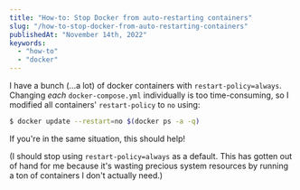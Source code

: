 ```yaml
---
title: "How-to: Stop Docker from auto-restarting containers"
slug: "/how-to-stop-docker-from-auto-restarting-containers"
publishedAt: "November 14th, 2022"
keywords:
  - "how-to"
  - "docker"
---
```


I have a bunch (...a lot) of docker containers with `restart-policy=always`.
Changing *each* `docker-compose.yml` individually is too time-consuming, so I
modified all containers' `restart-policy` to `no` using:

```sh
$ docker update --restart=no $(docker ps -a -q)
```

If you're in the same situation, this should help!

(I should stop using `restart-policy=always` as a default. This has gotten out
of hand for me because it's wasting precious system resources by running a ton
of containers I don't actually need.)

